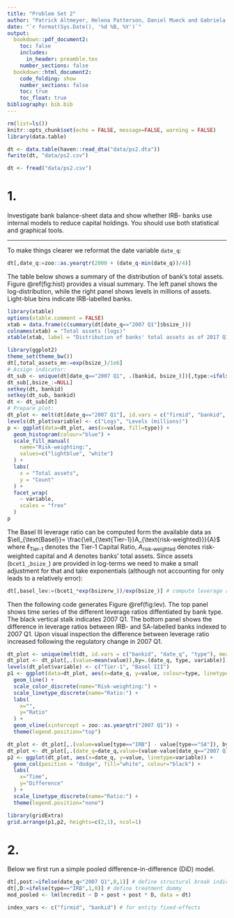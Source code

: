 ```yaml
---
title: "Problem Set 2"
author: "Patrick Altmeyer, Helena Patterson, Daniel Mueck and Gabriela Lavagna"
date: "`r format(Sys.Date(), '%d %B, %Y')`"
output: 
  bookdown::pdf_document2:
    toc: false
    includes:
      in_header: preamble.tex
    number_sections: false
  bookdown::html_document2:
    code_folding: show
    number_sections: false
    toc: true
    toc_float: true
bibliography: bib.bib
---
```


```r
rm(list=ls())
knitr::opts_chunk$set(echo = FALSE, message=FALSE, warning = FALSE)
library(data.table)
```

```r
dt <- data.table(haven::read_dta("data/ps2.dta"))
fwrite(dt, "data/ps2.csv")
```

```r
dt <- fread("data/ps2.csv")
```


# 1.

Investigate bank balance-sheet data and show whether IRB- banks use internal models to reduce capital holdings. You should use both statistical and graphical tools.

<hr>

To make things clearer we reformat the date variable `date_q`:

```r
dt[,date_q:=zoo::as.yearqtr(2000 + (date_q-min(date_q))/4)]
```

The table below shows a summary of the distribution of bank's total assets. Figure \@ref(fig:hist) provides a visual summary. The left panel shows the log-distribution, while the right panel shows levels in millions of assets. Light-blue bins indicate IRB-labelled banks.

```r
library(xtable)
options(xtable.comment = FALSE)
xtab = data.frame(c(summary(dt[date_q=="2007 Q1"]$bsize_)))
colnames(xtab) = "Total assets (logs)"
xtable(xtab, label = "Distribution of banks' total assets as of 2017 Q1.")
```

```r
library(ggplot2)
theme_set(theme_bw())
dt[,total_assets_mn:=exp(bsize_)/1e6]
# Assign indicator:
dt_sub <- unique(dt[date_q=="2007 Q1", .(bankid, bsize_)])[,type:=ifelse(bsize_>quantile(bsize_, 0.75),"IRB", "SA")]
dt_sub[,bsize_:=NULL]
setkey(dt, bankid)
setkey(dt_sub, bankid)
dt <- dt_sub[dt]
# Prepare plot:
dt_plot <- melt(dt[date_q=="2007 Q1"], id.vars = c("firmid", "bankid", "date_q", "type"), measure.vars = c("bsize_", "total_assets_mn"))
levels(dt_plot$variable) <- c("Logs", "Levels (millions)")
p <- ggplot(data=dt_plot, aes(x=value, fill=type)) +
  geom_histogram(colour="blue") +
  scale_fill_manual(
    name="Risk-weighting:",
    values=c("lightblue", "white")
  ) +
  labs(
    x = "Total assets",
    y = "Count"
  ) +
  facet_wrap(
    ~ variable,
    scales = "free"
  )
p
```

The Basel III leverage ratio can be computed form the available data as $\ell_{\text{Basel}}= \frac{\ell_{\text{Tier-1}}A_{\text{risk-weighted}}}{A}$ where $\ell_{\text{Tier-1}}$ denotes the Tier-1 Capital Ratio, $A_{\text{risk-weighted}}$ denotes risk-weighted capital and $A$ denotes banks' total assets. Since assets (`bcet1_`,`bsize_`) are provided in log-terms we need to make a small adjustment for that and take exponentials (although not accounting for only leads to a relatively error):

```r
dt[,basel_lev:=(bcet1_*exp(bsizerw_))/exp(bsize_)] # compute leverage ratio
```

Then the following code generates Figure \@ref(fig:lev). The top panel shows time series of the different leverage ratios diffentiated by bank type. The black vertical stalk indicates 2007 Q1. The bottom panel shows the difference in leverage ratios between IRB- and SA-labelled banks indexed to 2007 Q1. Upon visual inspection the difference between leverage ratio increased following the regulatory change in 2007 Q1.

```r
dt_plot <- unique(melt(dt, id.vars = c("bankid", "date_q", "type"), measure.vars = c("bcet1_", "basel_lev")))
dt_plot <- dt_plot[,.(value=mean(value)),by=.(date_q, type, variable)][order(date_q, type, variable)] # averages
levels(dt_plot$variable) <- c("Tier-1", "Basel III")
p1 <- ggplot(data=dt_plot, aes(x=date_q, y=value, colour=type, linetype=variable)) +
  geom_line() +
  scale_color_discrete(name="Risk-weighting:") +
  scale_linetype_discrete(name="Ratio:") +
  labs(
    x="",
    y="Ratio"
  ) +
  geom_vline(xintercept = zoo::as.yearqtr("2007 Q1")) +
  theme(legend.position="top")

dt_plot <- dt_plot[,.(value=value[type=="IRB"] - value[type=="SA"]), by=.(date_q, variable)]
dt_plot <- dt_plot[,.(date_q=date_q,value=(value-value[date_q=="2007 Q1"])/value[date_q=="2007 Q1"]*100),by=variable]
p2 <- ggplot(dt_plot, aes(x=date_q, y=value, linetype=variable)) +
  geom_col(position = "dodge", fill="white", colour="black") +
  labs(
    x="Time",
    y="Difference"
  ) +
  scale_linetype_discrete(name="Ratio:") + 
  theme(legend.position="none")

library(gridExtra)
grid.arrange(p1,p2, heights=c(2,1), ncol=1)
```

# 2.

Below we first run a simple pooled difference-in-difference (DiD) model.

```r
dt[,post:=ifelse(date_q<"2007 Q1",0,1)] # define structural break indicator
dt[,D:=ifelse(type=="IRB",1,0)] # define treatment dummy
mod_pooled <- lm(lncredit ~ D + post + post * D, data = dt)
```

```r
index_vars <- c("firmid", "bankid") # for entity fixed-effects
```




